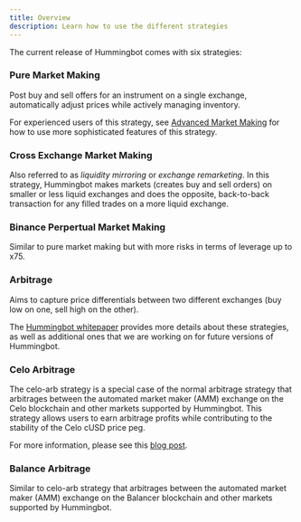 ```yaml
---
title: Overview
description: Learn how to use the different strategies
---
```


The current release of Hummingbot comes with six strategies:

### Pure Market Making

Post buy and sell offers for an instrument on a single exchange, automatically adjust prices while actively managing inventory.

For experienced users of this strategy, see [Advanced Market Making](adv-market-making) for how to use more sophisticated features of this strategy.

### Cross Exchange Market Making

Also referred to as _liquidity mirroring_ or _exchange remarketing_. In this strategy, Hummingbot makes markets (creates buy and sell orders) on smaller or less liquid exchanges and does the opposite, back-to-back transaction for any filled trades on a more liquid exchange.

### Binance Perpertual Market Making

Similar to pure market making but with more risks in terms of leverage up to x75.

### Arbitrage

Aims to capture price differentials between two different exchanges (buy low on one, sell high on the other).

The [Hummingbot whitepaper](https://www.hummingbot.io/hummingbot.pdf) provides more details about these strategies, as well as additional ones that we are working on for future versions of Hummingbot.

### Celo Arbitrage

The celo-arb strategy is a special case of the normal arbitrage strategy that arbitrages between the automated market maker (AMM) exchange on the Celo blockchain and other markets supported by Hummingbot. This strategy allows users to earn arbitrage profits while contributing to the stability of the Celo cUSD price peg.

For more information, please see this [blog post](https://hummingbot.io/blog/2020-06-celo-arbitrage/).

### Balance Arbitrage

Similar to celo-arb strategy that arbitrages between the automated market maker (AMM) exchange on the Balancer blockchain and other markets supported by Hummingbot.
